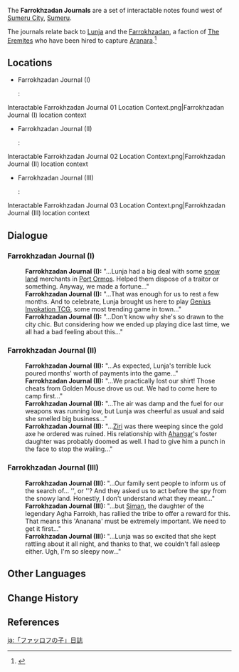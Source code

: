 {{Terminology Infobox
|image        = 
|type         = Notable Interactables
|region       = Sumeru
|subregion    = Dharma Forest
|area         = 
|subarea      = 
}}
The '''Farrokhzadan Journals''' are a set of interactable notes found west of [[Sumeru City]], [[Sumeru]].

The journals relate back to [[Lunja]] and the [[Farrokhzadan]], a faction of [[The Eremites]] who have been hired to capture [[Aranara]].<ref>{{Ref/Quest|Starry Night Chapter}}</ref>

==Locations==
* Farrokhzadan Journal (I)
*: <gallery>Interactable Farrokhzadan Journal 01 Location.png|Farrokhzadan Journal (I) location
Interactable Farrokhzadan Journal 01 Location Context.png|Farrokhzadan Journal (I) location context
</gallery>
* Farrokhzadan Journal (II)
*: <gallery>Interactable Farrokhzadan Journal 02 Location.png|Farrokhzadan Journal (II) location
Interactable Farrokhzadan Journal 02 Location Context.png|Farrokhzadan Journal (II) location context
</gallery>
* Farrokhzadan Journal (III)
*: <gallery>Interactable Farrokhzadan Journal 03 Location.png|Farrokhzadan Journal (III) location
Interactable Farrokhzadan Journal 03 Location Context.png|Farrokhzadan Journal (III) location context
</gallery>

==Dialogue==
===Farrokhzadan Journal (I)===
{{Dialogue Start}}
:'''Farrokhzadan Journal (I):''' "...Lunja had a big deal with some [[Snezhnaya|snow land]] merchants in [[Port Ormos]]. Helped them dispose of a traitor or something. Anyway, we made a fortune..."
:'''Farrokhzadan Journal (I):''' "...That was enough for us to rest a few months. And to celebrate, Lunja brought us here to play [[Genius Invokation TCG]], some most trending game in town..."
:'''Farrokhzadan Journal (I):''' "...Don't know why she's so drawn to the city chic. But considering how we ended up playing dice last time, we all had a bad feeling about this..."
{{Dialogue End}}

===Farrokhzadan Journal (II) ===
{{Dialogue Start}}
:'''Farrokhzadan Journal (II):''' "...As expected, Lunja's terrible luck poured months' worth of payments into the game..."
:'''Farrokhzadan Journal (II):''' "...We practically lost our shirt! Those cheats from Golden Mouse drove us out. We had to come here to camp first..."
:'''Farrokhzadan Journal (II):''' "...The air was damp and the fuel for our weapons was running low, but Lunja was cheerful as usual and said she smelled big business..."
:'''Farrokhzadan Journal (II):''' "...[[Ziri]] was there weeping since the gold axe he ordered was ruined. His relationship with [[Ahangar]]'s foster daughter was probably doomed as well. I had to give him a punch in the face to stop the wailing..."
{{Dialogue End}}

===Farrokhzadan Journal (III)===
{{Dialogue Start}}
:'''Farrokhzadan Journal (III):''' "...Our family sent people to inform us of the search of... '{{Not a Typo|Alanara}}', or '{{Not a Typo|Nanorara}}'? And they asked us to act before the spy from the snowy land. Honestly, I don't understand what they meant..."
:'''Farrokhzadan Journal (III):''' "...but [[Siman Farrokhzad|Siman]], the daughter of the legendary Agha Farrokh, has rallied the tribe to offer a reward for this. That means this 'Ananana' must be extremely important. We need to get it first..."
:'''Farrokhzadan Journal (III):''' "...Lunja was so excited that she kept rattling about it all night, and thanks to that, we couldn't fall asleep either. Ugh, I'm so sleepy now..."
{{Dialogue End}}

==Other Languages==
{{Other Languages
|en      = Farrokhzadan Journal
|zhs     = 「法罗赫之子」的日志
|zhs_rm  = "Fǎluóhè zhī Zǐ" de Rìzhì
|zht     = 「法羅赫之子」的日誌
|zht_rm  = "Fǎluóhè zhī Zǐ" de Rìzhì
|zh_tl   = "Farrokh's Child"'s Journal
|ja      = 「ファッロフの子」日誌
|ja_rm   = "Farrofu no Ko" Nisshi
|ja_tl   = "Farrokh's Child" Journal
|ko      = 「파로크의 아이」의 {{tt|일지|日誌}}
|ko_rm   = "Parokeu-ui Ai"-ui Ilji
|ko_tl   = "Farrokh's Child"'s Journal
|es      = Diario de los Hijos de Farroj
|es_tl   = Diary of the Farroj's Children
|fr      = Journal d'un Farrokhzada
|fr_tl   = Journal of a Farrokhzadan
|ru      = Журнал «Фаррохзадан»
|ru_tl   = Journal of "Farrokhzadan"
|th      = บันทึก "บุตรแห่ง Farrokh"
|th_rm   = 
|th_tl   = 
|vi      = Nhật Ký "Con Của Farrokh"
|vi_tl   = "Farrokh's Child" Journal
|de      = Tagebuch der „Söhne von Farrokh“
|de_tl   = "Sons of Farrokh"'s Diary
|id      = Jurnal Farrokhzadan
|id_tl   = Farrokhzadan Journal
|pt      = Diário de um Filho de Farrokh
|pt_tl   = 
|tr      = Farrokhzadan'ın Günlüğü
|tr_tl   = 
|it      = Diario dei Figli di Farrokhzad
|it_tl   = 
}}

==Change History==
{{Change History|3.0}}

==References==
{{Reflist}}

[[ja:「ファッロフの子」日誌]]